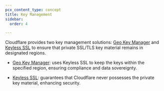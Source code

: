 ```yaml
---
pcx_content_type: concept
title: Key Management
sidebar:
  order: 4

---
```


Cloudflare provides two key management solutions: [Geo Key Manager](/ssl/edge-certificates/geokey-manager/) and [Keyless SSL](/ssl/keyless-ssl/) to ensure that private SSL/TLS key material remains in designated regions.

* [Geo Key Manager](/data-localization/key-management/geo-key-manager/): uses Keyless SSL to keep the keys within the specified region, ensuring compliance and data sovereignty.

* [Keyless SSL](/data-localization/key-management/keyless-ssl/): guarantees that Cloudflare never possesses the private key material, enhancing security.
